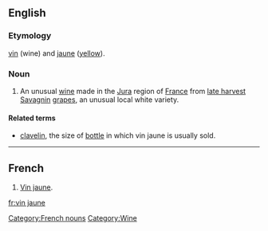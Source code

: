 ==English==
===Etymology===
{{F.}} [[vin]] (wine) and [[jaune]] ([[yellow]]).

===Noun===
{{wikipedia}}
{{en-noun|sg=[[vin]] [[jaune]]|vins jaunes}}
# An unusual [[wine]] made in the [[Jura]] region of [[France]] from [[late harvest]] [[Savagnin]] [[grapes]], an unusual local white variety.

====Related terms====
*[[clavelin]], the size of [[bottle]] in which vin jaune is usually sold.

----

==French==
{{fr-noun|m|sg=[[vin]] [[jaune]]|pl=vins jaunes}}
# [[vin jaune#English|Vin jaune]].

[[Category:French nouns]]
[[Category:Wine]]

[[fr:vin jaune]]